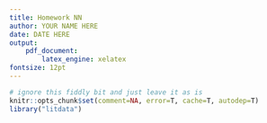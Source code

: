 ```yaml
---
title: Homework NN
author: YOUR NAME HERE
date: DATE HERE
output:
    pdf_document:
        latex_engine: xelatex
fontsize: 12pt
---
```


```r
# ignore this fiddly bit and just leave it as is
knitr::opts_chunk$set(comment=NA, error=T, cache=T, autodep=T)
library("litdata")
```

